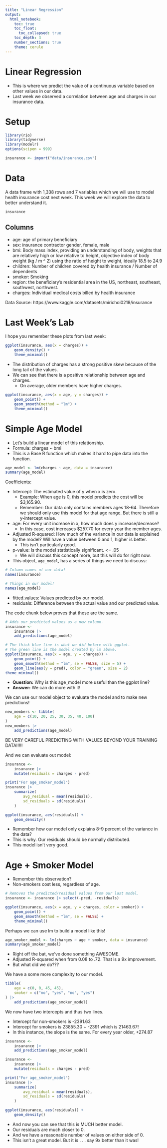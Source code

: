 ```yaml
---
title: "Linear Regression"
output: 
  html_notebook:
    toc: true
    toc_float:
      toc_collapsed: true
    toc_depth: 3
    number_sections: true
    theme: cerule
---
```


# Linear Regression

- This is where we predict the value of a continuous variable based on other values in our data.
- Last week we observed a correlation between age and charges in our insurance data.



# Setup

```r
library(rio)
library(tidyverse)
library(modelr)
options(scipen = 999)

insurance <- import("data/insurance.csv")
```



# Data

A data frame with 1,338 rows and 7 variables which we will use to model health insurance cost next week. This week we will explore the data to better understand it.
```r
insurance
```

## Columns

- age: age of primary beneficiary
- sex: insurance contractor gender, female, male
- bmi: Body mass index, providing an understanding of body, weights that are relatively high or low relative to height,
objective index of body weight (kg / m ^ 2) using the ratio of height to weight, ideally 18.5 to 24.9
- children: Number of children covered by health insurance / Number of dependents
- smoker: Smoking
- region: the beneficiary's residential area in the US, northeast, southeast, southwest, northwest.
- charges: Individual medical costs billed by health insurance

Data Source: https://www.kaggle.com/datasets/mirichoi0218/insurance



# Last Week's Lab

I hope you remember these plots from last week:

```r
ggplot(insurance, aes(x = charges)) +
    geom_density() +
    theme_minimal()
```

- The distribution of charges has a strong positive skew because of the long tail of the values.
- We can see that there is a positive relationship between age and charges.
  - On average, older members have higher charges.

```r
ggplot(insurance, aes(x = age, y = charges)) +
    geom_point() +
    geom_smooth(method = "lm") +
    theme_minimal()
```



# Simple Age Model

- Let's build a linear model of this relationship.
- Formula: charges ~ bmi
- This is a Base R function which makes it hard to pipe data into the function.

```r
age_model <- lm(charges ~ age, data = insurance)
summary(age_model)
```

Coefficients:

- Intercept: The estimated value of y when x is zero.
  - Example: When age is 0, this model predicts the cost will be $3,165.90.
  - Remember: Our data only contains members ages 18-64. Therefore we should only use this model for that age range. But there is still a y-intercept value.
- age: For every unit increase in x, how much does y increase/decrease?
  - In this case, cost increases $257.70 for every year the member ages.
- Adjusted R-squared: How much of the variance in our data is explained by the model? Will have a value between 0 and 1, higher is better.
  - This isn't particularly good.
- p-value: Is the model statistically significant. <= .05
  - We will discuss this concept more, but this will do for right now.
- This object, `age_model`, has a series of things we need to discuss:

```r
# Column names of our data!
names(insurance)

# Things in our model!
names(age_model)
```

- fitted.values: Values predicted by our model.
- residuals: Difference between the actual value and our predicted value.

The code chunk below proves that these are the same.

```r
# Adds our predicted values as a new column.
insurance <-
    insurance |>
    add_predictions(age_model)

# The thick blue line is what we did before with ggplot.
# The green line is the model created by lm above.
ggplot(insurance, aes(x = age, y = charges)) +
    geom_point() +
    geom_smooth(method = "lm", se = FALSE, size = 5) +
    geom_line(aes(y = pred), color = "green", size = 2)
theme_minimal()
```

- **Question:** Why is this age_model more useful than the ggplot line?
- **Answer:** We can do more with it!

We can use our model object to evaluate the model and to make new predictions!

```r
new_members <- tibble(
    age = c(10, 20, 25, 30, 35, 40, 100)
)
new_members |>
    add_predictions(age_model)
```

BE VERY CAREFUL PREDICTING WITH VALUES BEYOND YOUR TRAINING DATA!!!!!

And we can evaluate out model:
```r
insurance <-
    insurance |>
    mutate(residuals = charges - pred)

print("For age_smoker_model")
insurance |>
    summarize(
        avg_residual = mean(residuals),
        sd_residuals = sd(residuals)
    )

ggplot(insurance, aes(residuals)) +
    geom_density()
```

- Remember how our model only explains 8-9 percent of the variance in the data?
- This is why. Our residuals should be normally distributed.
- This model isn't very good.



# Age + Smoker Model

- Remember this observation?
- Non-smokers cost less, regardless of age.

```r
# Removes the predicted/residual values from our last model.
insurance <- insurance |> select(-pred, -residuals)

ggplot(insurance, aes(x = age, y = charges, color = smoker)) +
    geom_point() +
    geom_smooth(method = "lm", se = FALSE) +
    theme_minimal()
```

Perhaps we can use lm to build a model like this!

```r
age_smoker_model <- lm(charges ~ age + smoker, data = insurance)
summary(age_smoker_model)
```

- Right off the bat, we've done something AWESOME.
- Adjusted R-squared when from 0.08 to .72. That is a 9x improvement.
- But what did we do???

We have a some more complexity to our model.

```r
tibble(
    age = c(0, 0, 45, 45),
    smoker = c("no", "yes", "no", "yes")
) |>
    add_predictions(age_smoker_model)
```

We now have two intercepts and thus two lines.

- Intercept for non-smokers is -2391.63
- Intercept for smokers is 23855.30 + -2391 which is 21463.67!
- In this instance, the slope is the same. For every year older, +274.87

```r
insurance <-
    insurance |>
    add_predictions(age_smoker_model)

insurance <-
    insurance |>
    mutate(residuals = charges - pred)

print("For age_smoker_model")
insurance |>
    summarize(
        avg_residual = mean(residuals),
        sd_residuals = sd(residuals)
    )

ggplot(insurance, aes(residuals)) +
    geom_density()
```

- And now you can see that this is MUCH better model.
- Our residuals are much closer to 0.
- And we have a reasonable number of values on either side of 0.
- This isn't a great model. But it is . . . say 9x better than it was!